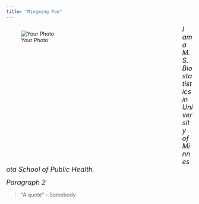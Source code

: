 ```yaml
---
title: "Mingming Pan"
---
```


<div style= "float : left; position : relative; top: 0px; width : 450px; height : 360px; padding-right: 24px; margin-bottom : 0px">
![Your Photo](./path_to_photo)

</div>

<font size = "4"> 
*I am a M.S. Biostatistics in University of Minnesota School of Public Health. *  
</font>  
  
  
  
<font size = "4">
*Paragraph 2*  
</font>

>"A quote" - Somebody

